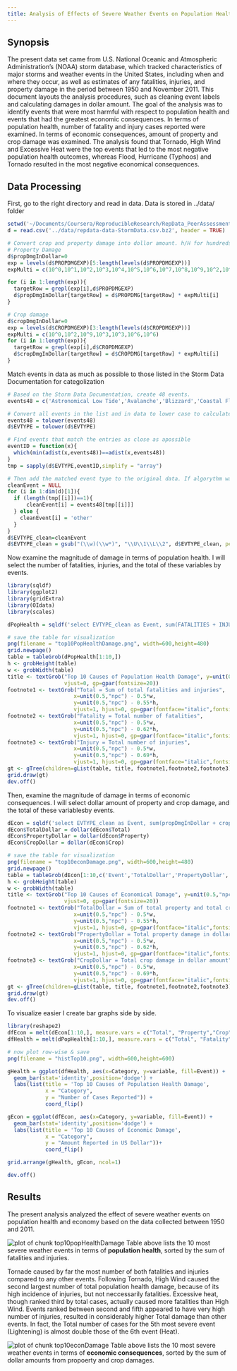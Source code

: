 ```yaml
---
title: Analysis of Effects of Severe Weather Events on Population Health and Economy   
---
```

## Synopsis  
The present data set came from U.S. National Oceanic and Atmospheric Administration's (NOAA) storm database, which tracked characteristics of major storms and weather events in the United States, including when and where they occur, as well as estimates of any fatalities, injuries, and property damage in the period between 1950 and November 2011. This document layouts the analysis procedures, such as cleaning event labels and calculating damages in dollar amount. The goal of the analysis was to identify events that were most harmful with respect to population health and events that had the greatest economic consequences. In terms of population health, number of fatality and injury cases reported were examined. In terms of economic consequences, amount of property and crop damage was examined. The analysis found that Tornado, High Wind and Excessive Heat were the top events that led to the most negative population health outcomes, whereas Flood, Hurricane (Typhoos) and Tornado resulted in the most negative economical consequences.
  
## Data Processing  
First, go to the right directory and read in data. Data is stored in ../data/ folder
```r
setwd('~/Documents/Coursera/ReproducibleResearch/RepData_PeerAssessment2')
d = read.csv('../data/repdata-data-StormData.csv.bz2', header = TRUE)

# Convert crop and property damage into dollor amount. h/H for hundreds, K/k for thousands, M/m for millions, and B/b for billions. Numbers are 10^x
# Property Damage
d$propDmgInDollar=0
exp = levels(d$PROPDMGEXP)[5:length(levels(d$PROPDMGEXP))] 
expMulti = c(10^0,10^1,10^2,10^3,10^4,10^5,10^6,10^7,10^8,10^9,10^2,10^2,10^3,10^6,10^6)

for (i in 1:length(exp)){
  targetRow = grepl(exp[i],d$PROPDMGEXP)
  d$propDmgInDollar[targetRow] = d$PROPDMG[targetRow] * expMulti[i] 
}

# Crop damage
d$cropDmgInDollar=0
exp = levels(d$CROPDMGEXP)[3:length(levels(d$CROPDMGEXP))]
expMulti = c(10^0,10^2,10^9,10^3,10^3,10^6,10^6)
for (i in 1:length(exp)){
  targetRow = grepl(exp[i],d$CROPDMGEXP)
  d$cropDmgInDollar[targetRow] = d$CROPDMG[targetRow] * expMulti[i] 
}
```

Match events in data as much as possible to those listed in the Storm Data Documentation for categolization  
```r
# Based on the Storm Data Documentation, create 48 events. 
events48 = c('Astronomical Low Tide','Avalanche','Blizzard','Coastal Flood', 'Cold/Wind Chill', 'Debris Flow','Dense Fog','Dense Smoke', 'Drought','Dust Devil','Dust Storm', 'Excessive Heat', 'Extreme Cold/Wind Chill', 'Flash Flood', 'Flood', 'Frost/Freeze', 'Funnel Cloud', 'Freezing Fog', 'Hail', 'Heat', 'Heavy Rain', 'Heavy Snow', 'High Surf', 'High Wind', 'Hurricane (Typhoon)', 'Ice Storm', 'Lake-Effect Snow', 'Lakeshore Flood', 'Lightning', 'Marine Hail', 'Marine High Wind', 'Marine Strong Wind', 'Marine Thunderstorm Wind', 'Rip Current', 'Seiche', 'Sleet', 'Storm Surge/Tide', 'Strong Wind','Thunderstorm Wind', 'Tornado', 'Tropical Depression', 'Tropical Storm', 'Tsunami', 'Volcanic Ash','Waterspout', 'Wildfire', 'Winter Storm','Winter Weather')

# Convert all events in the list and in data to lower case to calculate Approximate String Distances
events48 = tolower(events48) 
d$EVTYPE = tolower(d$EVTYPE)

# Find events that match the entries as close as apossible
eventID = function(x){
  which(min(adist(x,events48))==adist(x,events48))
}
tmp = sapply(d$EVTYPE,eventID,simplify = "array")

# Then add the matched event type to the original data. If algorythm was not able to find one closest match, it will categorize as 'other'
cleanEvent = NULL
for (i in 1:dim(d)[1]){
  if (length(tmp[[i]])==1){
      cleanEvent[i] = events48[tmp[[i]]]
  } else {
    cleanEvent[i] = 'other'
  }
}
d$EVTYPE_clean=cleanEvent
d$EVTYPE_clean = gsub("(\\w)(\\w*)", "\\U\\1\\L\\2", d$EVTYPE_clean, perl=TRUE) # back to Uppercase-lowercase
```

Now examine the magnitude of damage in terms of population health. I will select the number of fatalities, injuries, and the total of these variables by events.
```r
library(sqldf)
library(ggplot2)
library(gridExtra)
library(OIdata)
library(scales)

dPopHealth = sqldf('select EVTYPE_clean as Event, sum(FATALITIES + INJURIES) as Total, sum(FATALITIES) as Fatality, sum(INJURIES) as Injury from d group by EVTYPE_clean order by sum(FATALITIES + INJURIES) DESC')

# save the table for visualization
png(filename = "top10PopHealthDamage.png", width=600,height=480) 
grid.newpage()
table = tableGrob(dPopHealth[1:10,])
h <- grobHeight(table)
w <- grobWidth(table)
title <- textGrob("Top 10 Causes of Population Health Damage", y=unit(0.5,"npc") + 0.5*h, 
                  vjust=0, gp=gpar(fontsize=20))
footnote1 <- textGrob("Total = Sum of total fatalities and injuries", 
                     x=unit(0.5,"npc") - 0.5*w,
                     y=unit(0.5,"npc") - 0.55*h,
                     vjust=1, hjust=0, gp=gpar(fontface="italic",fontsize=10))
footnote2 <- textGrob("Fatality = Total number of fatalities", 
                     x=unit(0.5,"npc") - 0.5*w,
                     y=unit(0.5,"npc") - 0.62*h, 
                     vjust=1, hjust=0, gp=gpar(fontface="italic",fontsize=10))
footnote3 <- textGrob("Injury = Total number of injuries", 
                     x=unit(0.5,"npc") - 0.5*w,
                     y=unit(0.5,"npc") - 0.69*h, 
                     vjust=1, hjust=0, gp=gpar(fontface="italic",fontsize=10))
gt <- gTree(children=gList(table, title, footnote1,footnote2,footnote3))
grid.draw(gt)
dev.off()
```

Then, examine the magnitude of damage in terms of economic consequences. I will select dollar amount of property and crop damage, and the total of these variablesby events.
``` r
dEcon = sqldf('select EVTYPE_clean as Event, sum(propDmgInDollar + cropDmgInDollar) as Total, sum(propDmgInDollar) as Property, sum(cropDmgInDollar) as Crop from d group by EVTYPE_clean order by sum(propDmgInDollar + cropDmgInDollar) DESC')
dEcon$TotalDollar = dollar(dEcon$Total)
dEcon$PropertyDollar = dollar(dEcon$Property)
dEcon$CropDollar = dollar(dEcon$Crop)

# save the table for visualization
png(filename = "top10econDamage.png", width=600,height=480) 
grid.newpage()
table = tableGrob(dEcon[1:10,c('Event','TotalDollar','PropertyDollar','CropDollar')])
h <- grobHeight(table)
w <- grobWidth(table)
title <- textGrob("Top 10 Causes of Economical Damage", y=unit(0.5,"npc") + 0.5*h, 
                  vjust=0, gp=gpar(fontsize=20))
footnote1 <- textGrob("TotalDollar = Sum of total property and total crop damages in dollar amount", 
                     x=unit(0.5,"npc") - 0.5*w,
                     y=unit(0.5,"npc") - 0.55*h,
                     vjust=1, hjust=0, gp=gpar(fontface="italic",fontsize=10))
footnote2 <- textGrob("PropertyDollar = Total property damage in dollar amount", 
                     x=unit(0.5,"npc") - 0.5*w,
                     y=unit(0.5,"npc") - 0.62*h, 
                     vjust=1, hjust=0, gp=gpar(fontface="italic",fontsize=10))
footnote3 <- textGrob("CropDollar = Total crop damage in dollar amount", 
                     x=unit(0.5,"npc") - 0.5*w,
                     y=unit(0.5,"npc") - 0.69*h, 
                     vjust=1, hjust=0, gp=gpar(fontface="italic",fontsize=10))
gt <- gTree(children=gList(table, title, footnote1,footnote2,footnote3))
grid.draw(gt)
dev.off()
```

To visualize easier I create bar graphs side by side.
``` r
library(reshape2)
dfEcon = melt(dEcon[1:10,], measure.vars = c("Total", "Property","Crop"), variable.name = 'Category',value.name = 'variable')
dfHealth = melt(dPopHealth[1:10,], measure.vars = c("Total", "Fatality","Injury"), variable.name = 'Category',value.name = 'variable')

# now plot row-wise & save
png(filename = "histTop10.png", width=600,height=600)

gHealth = ggplot(dfHealth, aes(x=Category, y=variable, fill=Event)) +
  geom_bar(stat='identity',position='dodge') +
  labs(list(title = 'Top 10 Causes of Population Health Damage', 
            x = "Category", 
            y = "Number of Cases Reported")) +
            coord_flip()

gEcon = ggplot(dfEcon, aes(x=Category, y=variable, fill=Event)) +
  geom_bar(stat='identity',position='dodge') +
  labs(list(title = 'Top 10 Causes of Economic Damage', 
            x = "Category", 
            y = "Amount Reported in US Dollar"))+
            coord_flip()

grid.arrange(gHealth, gEcon, ncol=1)

dev.off()
```

## Results
The present analysis analyzed the effect of severe weather events on population health and economy based on the data collected between 1950 and 2011.  

![plot of chunk top10popHealthDamage](top10popHealthDamage.png)
Table above lists the 10 most severe weather events in terms of **population health**, sorted by the sum of fatalities and injuries.   

Tornade caused by far the most number of both fatalities and injuries compared to any other events. Following Tornado, High Wind caused the second largest number of total population health damage, because of its high incidence of injuries, but not neccessarily fatalities. Excessive heat, though ranked third by total cases, actually caused more fatalities than High Wind. Events ranked between second and fifth appeared to have very high number of injuries, resulted in considerably higher Total damage than other events. In fact, the Total number of cases for the 5th most severe event (Lightening) is almost double those of the 6th event (Heat).     

![plot of chunk top10econDamage](top10econDamage.png)
Table above lists the 10 most severe weather events in terms of **economic consequences**, sorted by the sum of dollar amounts from propoerty and crop damages.





